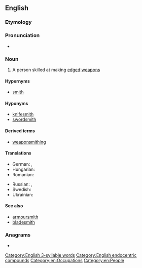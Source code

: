 ==English==

===Etymology===
{{compound|en|weapon|smith}}

===Pronunciation===
* {{audio|en|En-us-weaponsmith.ogg|Audio (US)}}

===Noun===
{{en-noun}}

# A person skilled at making [[edged]] [[weapon]]s

====Hypernyms====
* [[smith]]

====Hyponyms====
* [[knifesmith]]
* [[swordsmith]]

====Derived terms====
* [[weaponsmithing]]

====Translations====
{{trans-top|a person skilled at making edged weapons}}
* German: {{t+|de|Waffenschmied|m}}, {{t|de|Waffenschmiedin|f}}
* Hungarian: {{t+|hu|fegyverkovács}}
* Romanian: {{t+|ro|armurier|m}}
{{trans-mid}}
* Russian: {{t|ru|[[оруже́йный]] [[ма́стер]]|m}}, {{t+|ru|оруже́йник|m}}
* Swedish: {{t+|sv|vapensmed|c}}
* Ukrainian: {{t|uk|зброя́р|m}}
{{trans-bottom}}

====See also====
* [[armoursmith]]
* [[bladesmith]]

===Anagrams===
* {{anagrams|en|a=aehimnopstw|phantomwise}}

[[Category:English 3-syllable words]]
[[Category:English endocentric compounds]]
[[Category:en:Occupations]]
[[Category:en:People]]

{{C|en|Metallurgy}}
